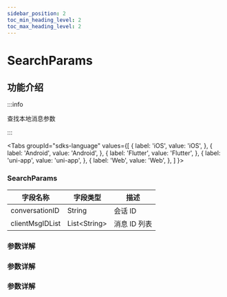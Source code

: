 ```yaml
---
sidebar_position: 2
toc_min_heading_level: 2
toc_max_heading_level: 2
---
```


# SearchParams

## 功能介绍

:::info

查找本地消息参数

:::

<Tabs
groupId="sdks-language"
values={[
{ label: 'iOS', value: 'iOS', },
{ label: 'Android', value: 'Android', },
{ label: 'Flutter', value: 'Flutter', },
{ label: 'uni-app', value: 'uni-app', },
{ label: 'Web', value: 'Web', },
]
}>

<TabItem value="Flutter">

### SearchParams

| 字段名称        | 字段类型      | 描述         |
| --------------- | ------------- | ------------ |
| conversationID  | String        | 会话 ID      |
| clientMsgIDList | List<String\> | 消息 ID 列表 |

</TabItem>

<TabItem value="iOS">

</TabItem>

<TabItem value="Android">

### 参数详解

</TabItem>

<TabItem value="Web">

### 参数详解

</TabItem>

<TabItem value="uni-app">

### 参数详解

</TabItem>

</Tabs>
